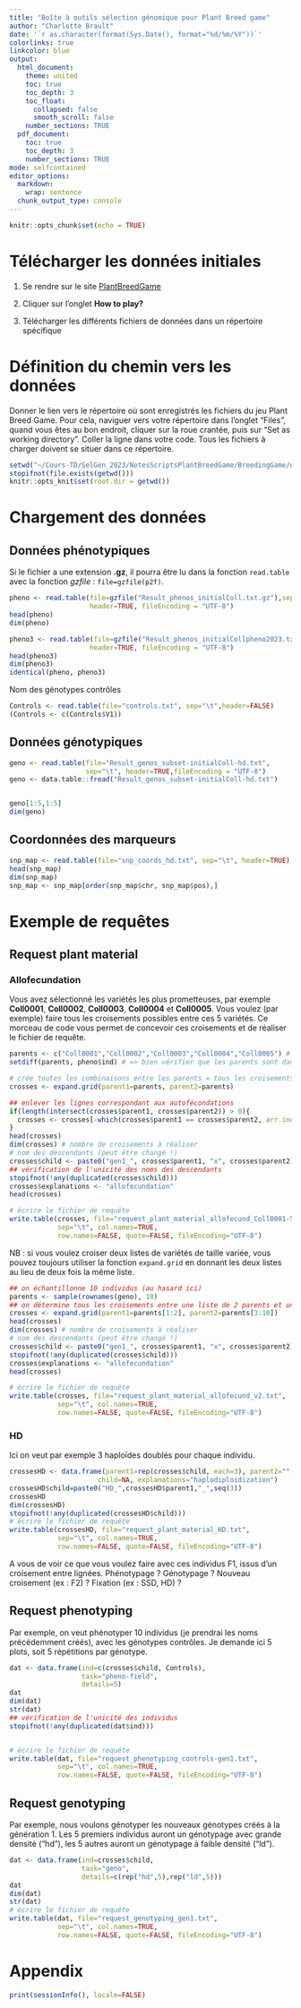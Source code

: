 ---
title: "Boîte à outils sélection génomique pour Plant Breed game"
author: "Charlotte Brault"
date: '`r as.character(format(Sys.Date(), format="%d/%m/%Y"))`'
colorlinks: true
linkcolor: blue
output:
  html_document:
    theme: united
    toc: true
    toc_depth: 3
    toc_float:
      collapsed: false
      smooth_scroll: false
    number_sections: TRUE
  pdf_document:
    toc: true
    toc_depth: 3
    number_sections: TRUE
mode: selfcontained
editor_options: 
  markdown: 
    wrap: sentence
  chunk_output_type: console
---

```{r setup, include=FALSE}
knitr::opts_chunk$set(echo = TRUE)
```


# Télécharger les données initiales

1. Se rendre sur le site [PlantBreedGame](https://195.221.108.57/team/apimet/PlantBreedGame/)

2. Cliquer sur l'onglet **How to play?**

3. Télécharger les différents fichiers de données dans un répertoire spécifique

# Définition du chemin vers les données

Donner le lien vers le répertoire où sont enregistrés les fichiers du jeu Plant Breed Game.
Pour cela, naviguer vers votre répertoire dans l'onglet "Files", quand vous êtes au bon endroit, cliquer sur la roue crantée, puis sur "Set as working directory". Coller la ligne dans votre code. Tous les fichiers à charger doivent se situer dans ce répertoire.

```{r p2f}
setwd("~/Cours-TD/SelGen_2023/NotesScriptsPlantBreedGame/BreedingGame/data")
stopifnot(file.exists(getwd()))
knitr::opts_knit$set(root.dir = getwd())
```


# Chargement des données

## Données phénotypiques
Si le fichier a une extension **.gz**, il pourra être lu dans la fonction `read.table` avec la fonction *gzfile* : `file=gzfile(p2f)`.

```{r load}
pheno <- read.table(file=gzfile("Result_phenos_initialColl.txt.gz"),sep="\t", 
                    header=TRUE, fileEncoding = "UTF-8")
head(pheno)
dim(pheno)
```

```{r}


pheno3 <- read.table(file=gzfile("Result_phenos_initialCollpheno2023.txt.gz"),sep="\t", 
                    header=TRUE, fileEncoding = "UTF-8")
head(pheno3)
dim(pheno3)
identical(pheno, pheno3)
```


Nom des génotypes contrôles

```{r}
Controls <- read.table(file="controls.txt", sep="\t",header=FALSE)
(Controls <- c(Controls$V1))
```


## Données génotypiques

```{r load geno data}
geno <- read.table(file="Result_genos_subset-initialColl-hd.txt",
                   sep="\t", header=TRUE,fileEncoding = "UTF-8")
geno <- data.table::fread("Result_genos_subset-initialColl-hd.txt")


geno[1:5,1:5]
dim(geno)
```

## Coordonnées des marqueurs

```{r load marker coordinates}
snp_map <- read.table(file="snp_coords_hd.txt", sep="\t", header=TRUE)
head(snp_map)
dim(snp_map)
snp_map <- snp_map[order(snp_map$chr, snp_map$pos),]
```


# Exemple de requêtes

## Request plant material

### Allofecundation

Vous avez sélectionné les variétés les plus prometteuses, par exemple **Coll0001**, **Coll0002**, **Coll0003**, **Coll0004** et **Coll0005**.
Vous voulez (par exemple) faire tous les croisements possibles entre ces 5 variétés.
Ce morceau de code vous permet de concevoir ces croisements et de réaliser le fichier de requête.


```{r request plant material allofecund}
parents <- c("Coll0001","Coll0002","Coll0003","Coll0004","Coll0005") # => votre sélection de génotypes
setdiff(parents, pheno$ind) # => bien vérifier que les parents sont dans la collection (ici le tableau de phénotypes s’appelle pheno)

# crée toutes les combinaisons entre les parents = tous les croisements possibles parmi les parents 
crosses <- expand.grid(parent1=parents, parent2=parents)

## enlever les lignes correspondant aux autofécondations
if(length(intersect(crosses$parent1, crosses$parent2)) > 0){
  crosses <- crosses[-which(crosses$parent1 == crosses$parent2, arr.ind=TRUE),]
}
head(crosses)
dim(crosses) # nombre de croisements à réaliser
# nom des descendants (peut être changé !)
crosses$child <- paste0("gen1_", crosses$parent1, "x", crosses$parent2) 
## vérification de l'unicité des noms des descendants
stopifnot(!any(duplicated(crosses$child)))
crosses$explanations <- "allofecundation"
head(crosses)

# écrire le fichier de requête
write.table(crosses, file="request_plant_material_allofecund_Coll0001-5.txt",
            sep="\t", col.names=TRUE, 
            row.names=FALSE, quote=FALSE, fileEncoding="UTF-8")
```


NB : si vous voulez croiser deux listes de variétés de taille variée, vous pouvez toujours utiliser la fonction `expand.grid` en donnant les deux listes au lieu de deux fois la même liste.

```{r}
## on échantillonne 10 individus (au hasard ici)
parents <- sample(rownames(geno), 10)
## on détermine tous les croisements entre une liste de 2 parents et une liste de 8 parents
crosses <- expand.grid(parent1=parents[1:2], parent2=parents[3:10])
head(crosses)
dim(crosses) # nombre de croisements à réaliser
# nom des descendants (peut être changé !)
crosses$child <- paste0("gen1_", crosses$parent1, "x", crosses$parent2) 
stopifnot(!any(duplicated(crosses$child)))
crosses$explanations <- "allofecundation"
head(crosses)

# écrire le fichier de requête
write.table(crosses, file="request_plant_material_allofecund_v2.txt",
            sep="\t", col.names=TRUE, 
            row.names=FALSE, quote=FALSE, fileEncoding="UTF-8")
```

### HD

Ici on veut par exemple 3 haploïdes doublés pour chaque individu. 

```{r}
crossesHD <- data.frame(parent1=rep(crosses$child, each=3), parent2="",
                      child=NA, explanations="haplodiploidization")
crossesHD$child=paste0("HD_",crossesHD$parent1,"_",seq(3))
crossesHD
dim(crossesHD)
stopifnot(!any(duplicated(crossesHD$child)))
# écrire le fichier de requête
write.table(crossesHD, file="request_plant_material_HD.txt",
            sep="\t", col.names=TRUE, 
            row.names=FALSE, quote=FALSE, fileEncoding="UTF-8")
```


A vous de voir ce que vous voulez faire avec ces individus F1, issus d'un croisement entre lignées. Phénotypage ? Génotypage ? Nouveau croisement (ex : F2) ? Fixation (ex : SSD, HD) ? 

## Request phenotyping

Par exemple, on veut phénotyper 10 individus (je prendrai les noms précédemment créés), avec les génotypes contrôles.
Je demande ici 5 plots, soit 5 répétitions par génotype.

```{r request phenotyping}
dat <- data.frame(ind=c(crosses$child, Controls),
                  task="pheno-field",
                  details=5)
dat
dim(dat)
str(dat)
## vérification de l'unicité des individus
stopifnot(!any(duplicated(dat$ind)))


# écrire le fichier de requête
write.table(dat, file="request_phenotyping_controls-gen1.txt",
            sep="\t", col.names=TRUE, 
            row.names=FALSE, quote=FALSE, fileEncoding="UTF-8")
```



## Request genotyping

Par exemple, nous voulons génotyper les nouveaux génotypes créés à la génération 1. Les 5 premiers individus auront un génotypage avec grande densité ("hd"), les 5 autres auront un génotypage à faible densité ("ld").

```{r request genotyping}
dat <- data.frame(ind=crosses$child,
                  task="geno",
                  details=c(rep("hd",5),rep("ld",5)))
dat
dim(dat)
str(dat)
# écrire le fichier de requête
write.table(dat, file="request_genotyping_gen1.txt", 
            sep="\t", col.names=TRUE, 
            row.names=FALSE, quote=FALSE, fileEncoding="UTF-8")
```



# Appendix

```{r info}
print(sessionInfo(), locale=FALSE)
```
